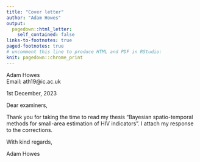 ```yaml
---
title: "Cover letter"
author: "Adam Howes"
output:
  pagedown::html_letter:
    self_contained: false
links-to-footnotes: true
paged-footnotes: true
# uncomment this line to produce HTML and PDF in RStudio:
knit: pagedown::chrome_print
---
```


::: from
Adam Howes    
Email: ath19@ic.ac.uk     
:::

::: date
1st December, 2023
:::

Dear examiners,

Thank you for taking the time to read my thesis "Bayesian spatio-temporal methods for small-area estimation of HIV indicators".
I attach my response to the corrections.

With kind regards,

Adam Howes

